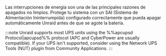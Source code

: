 Las interrupciones de energía son una de las principales razones de apagados no limpios. Protege tu sistema con un SAI (Sistema de Alimentación Ininterrumpida) configurado correctamente que pueda apagar automáticamente Unraid antes de que se agote la batería.

:::note
Unraid supports most UPS units using the %%apcupsd Protocol|apcupsd%% protocol (APC and CyberPower are usually compatible). If your UPS isn't supported, consider using the Network UPS Tools (NUT) plugin from Community Applications.
:::
